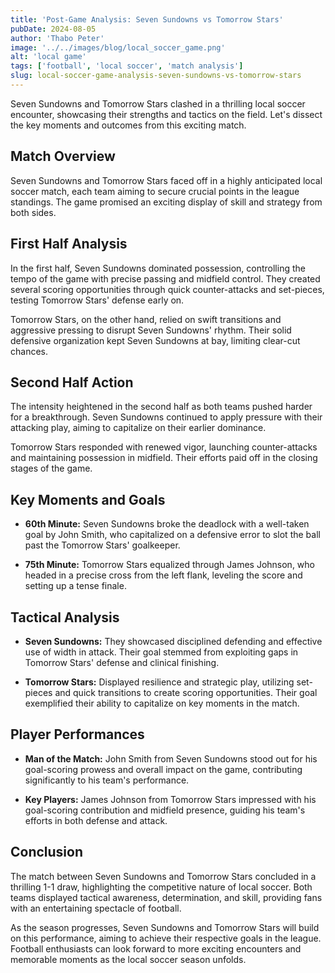 ```yaml
---
title: 'Post-Game Analysis: Seven Sundowns vs Tomorrow Stars'
pubDate: 2024-08-05
author: 'Thabo Peter'
image: '../../images/blog/local_soccer_game.png'
alt: 'local game'
tags: ['football', 'local soccer', 'match analysis']
slug: local-soccer-game-analysis-seven-sundowns-vs-tomorrow-stars
---
```


Seven Sundowns and Tomorrow Stars clashed in a thrilling local soccer encounter, showcasing their strengths and tactics on the field. Let's dissect the key moments and outcomes from this exciting match.

## **Match Overview**

Seven Sundowns and Tomorrow Stars faced off in a highly anticipated local soccer match, each team aiming to secure crucial points in the league standings. The game promised an exciting display of skill and strategy from both sides.

## **First Half Analysis**

In the first half, Seven Sundowns dominated possession, controlling the tempo of the game with precise passing and midfield control. They created several scoring opportunities through quick counter-attacks and set-pieces, testing Tomorrow Stars' defense early on.

Tomorrow Stars, on the other hand, relied on swift transitions and aggressive pressing to disrupt Seven Sundowns' rhythm. Their solid defensive organization kept Seven Sundowns at bay, limiting clear-cut chances.

## **Second Half Action**

The intensity heightened in the second half as both teams pushed harder for a breakthrough. Seven Sundowns continued to apply pressure with their attacking play, aiming to capitalize on their earlier dominance.

Tomorrow Stars responded with renewed vigor, launching counter-attacks and maintaining possession in midfield. Their efforts paid off in the closing stages of the game.

## **Key Moments and Goals**

- **60th Minute:** Seven Sundowns broke the deadlock with a well-taken goal by John Smith, who capitalized on a defensive error to slot the ball past the Tomorrow Stars' goalkeeper.

- **75th Minute:** Tomorrow Stars equalized through James Johnson, who headed in a precise cross from the left flank, leveling the score and setting up a tense finale.

## **Tactical Analysis**

- **Seven Sundowns:** They showcased disciplined defending and effective use of width in attack. Their goal stemmed from exploiting gaps in Tomorrow Stars' defense and clinical finishing.

- **Tomorrow Stars:** Displayed resilience and strategic play, utilizing set-pieces and quick transitions to create scoring opportunities. Their goal exemplified their ability to capitalize on key moments in the match.

## **Player Performances**

- **Man of the Match:** John Smith from Seven Sundowns stood out for his goal-scoring prowess and overall impact on the game, contributing significantly to his team's performance.

- **Key Players:** James Johnson from Tomorrow Stars impressed with his goal-scoring contribution and midfield presence, guiding his team's efforts in both defense and attack.

## **Conclusion**

The match between Seven Sundowns and Tomorrow Stars concluded in a thrilling 1-1 draw, highlighting the competitive nature of local soccer. Both teams displayed tactical awareness, determination, and skill, providing fans with an entertaining spectacle of football.

As the season progresses, Seven Sundowns and Tomorrow Stars will build on this performance, aiming to achieve their respective goals in the league. Football enthusiasts can look forward to more exciting encounters and memorable moments as the local soccer season unfolds.
